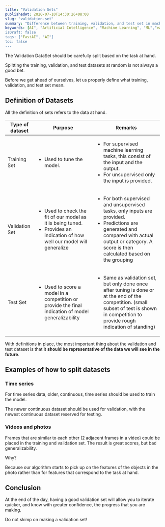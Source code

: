 ```yaml
---
title: "Validation Sets"
publishedAt: 2020-07-10T14:30:26+08:00
slug: "validation-set"
summary: "Difference between training, validation, and test set in machine learning"
keywords: [AI", "Artificial Intelligence", "Machine Learning", "ML","validation set", "validation sets", "test sets"]
isDraft: false
tags: ["FastAI", "AI"]
toc: false
---
```


The Validation DataSet should be carefully split based on the task at hand.

Splitting the training, validation, and test datasets at random is not always a good bet.

Before we get ahead of ourselves, let us properly define what training, validation, and test set mean.

## Definition of Datasets

All the definition of sets refers to the data at hand.

| Type of dataset | Purpose                                                                                                                                      | Remarks                                                                                                                                                                                                                |
| --------------- | -------------------------------------------------------------------------------------------------------------------------------------------- | ---------------------------------------------------------------------------------------------------------------------------------------------------------------------------------------------------------------------- |
| Training Set    | <ul><li>Used to tune the model. </li> </ul>                                                                                                  | <ul> <li>For supervised machine learning tasks, this consist of the input and the output.</li> <li> For unsupervised only the input is provided.   </li> </ul>                                                         |
| Validation Set  | <ul><li>Used to check the fit of our model as it is being tuned.</li><li> Provides an indication of how well our model will generalize </li></ul> | <ul><li> For both supervised and unsupervised tasks, only inputs are provided. </li> <li> Predictions are generated and compared with actual output or category. A score is then calculated based on the grouping</li></ul> |
| Test Set        | <ul><li>Used to score a model in a competition or provide the final indication of model generalizability</li></ul>                           | <ul><li>Same as validation set, but only done once after tuning is done or at the end of the competition. (small subset of test is shown in competition to provide rough indication of standing)</li></ul>             |

With definitions in place, the most important thing about the validation and test dataset is that it **should be representative of the data we will see in the future**.

## Examples of how to split datasets

### Time series

For time series data, older, continuous, time series should be used to train the model.

The newer continuous dataset should be used for validation, with the newest continuous dataset reserved for testing.

### Videos and photos

Frames that are similar to each other (2 adjacent frames in a video) could be placed in the training and validation set. The result is great scores, but bad generalizability.

Why?

Because our algorithm starts to pick up on the features of the objects in the photo rather than for features that correspond to the task at hand.

## Conclusion

At the end of the day, having a good validation set will allow you to iterate quicker, and know with greater confidence, the progress that you are making.

Do not skimp on making a validation set!
